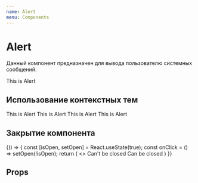 ```yaml
---
name: Alert
menu: Components
---
```



# Alert

Данный компонент предназначен для вывода пользователю системных сообщений.

<Playground>
  <Alert open>This is Alert</Alert>
</Playground>

## Использование контекстных тем

<Playground>
  <Alert open theme="primary">
    This is Alert
  </Alert>
  <Alert open theme="positive">
    This is Alert
  </Alert>
  <Alert open theme="warning">
    This is Alert
  </Alert>
  <Alert open theme="negative">
    This is Alert
  </Alert>
</Playground>

## Закрытие компонента

<Playground>
  {() => {
    const [isOpen, setOpen] = React.useState(true);
    const onClick = () => setOpen(!isOpen);
    return (
      <>
      <Alert open theme="primary">
        Can't be closed
      </Alert>
      <Alert open={isOpen} theme="negative" dismissible={onClick}>
        Can be closed
      </Alert>
    </>
    )
  }}
</Playground>

## Props

<Props of={Alert} />
